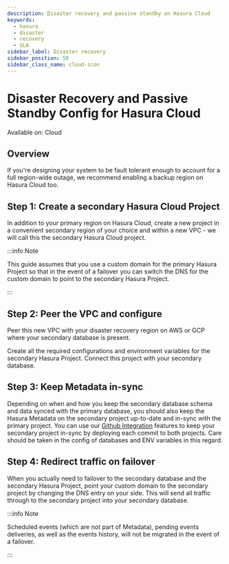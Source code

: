 ```yaml
---
description: Disaster recovery and passive standby on Hasura Cloud
keywords:
  - hasura
  - disaster
  - recovery
  - SLA
sidebar_label: Disaster recovery
sidebar_position: 50
sidebar_class_name: cloud-icon
---
```


# Disaster Recovery and Passive Standby Config for Hasura Cloud

<div className='badge badge--primary heading-badge'>Available on: Cloud</div>

## Overview

If you're designing your system to be fault tolerant enough to account for a full region-wide outage, we recommend
enabling a backup region on Hasura Cloud too.

## Step 1: Create a secondary Hasura Cloud Project

In addition to your primary region on Hasura Cloud, create a new project in a convenient secondary region of your choice
and within a new VPC - we will call this the secondary Hasura Cloud project.

:::info Note

This guide assumes that you use a custom domain for the primary Hasura Project so that in the event of a failover you
can switch the DNS for the custom domain to point to the secondary Hasura Project.

:::

## Step 2: Peer the VPC and configure

Peer this new VPC with your disaster recovery region on AWS or GCP where your secondary database is present.

Create all the required configurations and environment variables for the secondary Hasura Project. Connect this project
with your secondary database.

## Step 3: Keep Metadata in-sync

Depending on when and how you keep the secondary database schema and data synced with the primary database, you should
also keep the Hasura Metadata on the secondary project up-to-date and in-sync with the primary project. You can use our
[Github Integration](/deployment/hasura-cloud/ci-cd/github-integration.mdx) features to keep your secondary project
in-sync by deploying each commit to both projects. Care should be taken in the config of databases and ENV variables in
this regard.

## Step 4: Redirect traffic on failover

When you actually need to failover to the secondary database and the secondary Hasura Project, point your custom domain
to the secondary project by changing the DNS entry on your side. This will send all traffic through to the secondary
project into your secondary database.

:::info Note

Scheduled events (which are not part of Metadata), pending events deliveries, as well as the events history, will not be
migrated in the event of a failover.

:::
